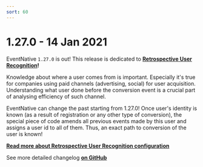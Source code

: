 ```yaml
---
sort: 60
---
```


# 1.27.0 - 14 Jan 2021

EventNative `1.27.0` is out! This release is dedicated to [**Retrospective User Recognition**](/docs/other-features/retrospective-user-recognition)**!**

Knowledge about where a user comes from is important. Especially it's true for companies using paid channels (advertising, social) for user acquisition. Understanding what user done before the conversion event is a crucial part of analysing efficiency of such channel.

EventNative can change the past starting from 1.27.0! Once user's identity is known (as a result of registration or any other type of conversion), the special piece of code amends all previous events made by this user and assigns a user id to all of them. Thus, an exact path to conversion of the user is known!

[**Read more about Retrospective User Recognition configuration**](/docs/other-features/retrospective-user-recognition)

<Hint>
    See more detailed changelog <a href="https://github.com/jitsucom/eventnative/releases"><b>on GitHub</b></a>
</Hint>